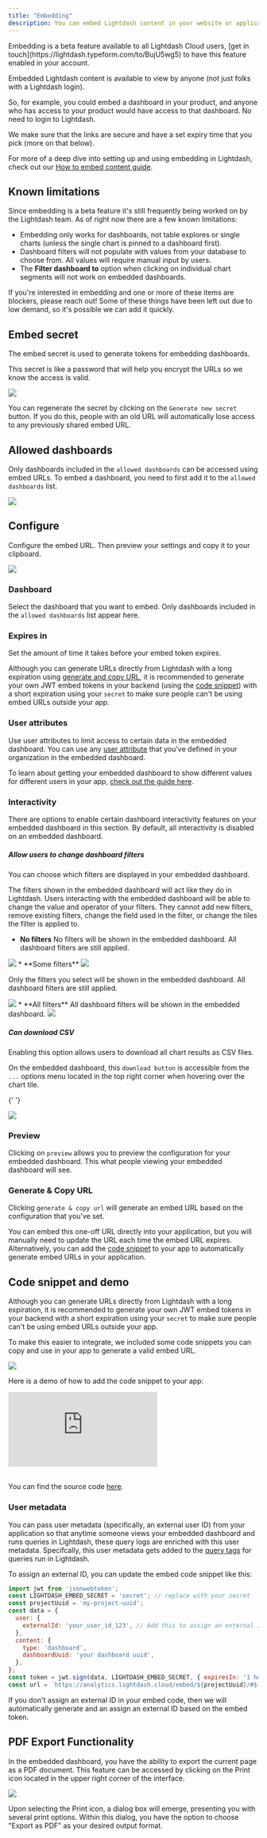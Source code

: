 ```yaml
---
title: "Embedding"
description: You can embed Lightdash content in your website or application securely using Lightdash embedding.
---
```


<Info>
Embedding is a beta feature available to all Lightdash Cloud users, [get in touch](https://lightdash.typeform.com/to/BujU5wg5) to have this feature enabled in your account.
</Info>

Embedded Lightdash content is available to view by anyone (not just folks with a Lightdash login).

So, for example, you could embed a dashboard in your product, and anyone who has access to your product would have access to that dashboard. No need to login to Lightdash.

We make sure that the links are secure and have a set expiry time that you pick (more on that below).

For more of a deep dive into setting up and using embedding in Lightdash, check out our [How to embed content guide](/guides/how-to-embed-content).

## Known limitations

Since embedding is a beta feature it's still frequently being worked on by the Lightdash team. As of right now there are a few known limitations:

* Embedding only works for dashboards, not table explores or single charts (unless the single chart is pinned to a dashboard first).
* Dashboard filters will not populate with values from your database to choose from. All values will require manual input by users.
* The **Filter dashboard to** option when clicking on individual chart segments will not work on embedded dashboards.

If you're interested in embedding and one or more of these items are blockers, please reach out! Some of these things have been left out due to low demand, so it's possible we can add it quickly.

## Embed secret

The embed secret is used to generate tokens for embedding dashboards.

This secret is like a password that will help you encrypt the URLs so we know the access is valid.

<Frame>
  <img src="/images/references/embed-create-secret-fbb86d6bcb70f4d004c48adb3c107922.png"/>
</Frame>

You can regenerate the secret by clicking on the `Generate new secret` button. If you do this, people with an old URL will automatically lose access to any previously shared embed URL.

## Allowed dashboards

Only dashboards included in the `allowed dashboards` can be accessed using embed URLs. To embed a dashboard, you need to first add it to the `allowed dashboards` list.

<Frame>
  <img src="/images/references/embed-add-dashboard-cb6bef5fde69ba9d6eaeb693744d75cc.png"/>
</Frame>

## Configure

Configure the embed URL. Then preview your settings and copy it to your clipboard.

<Frame>
  <img src="/images/references/embed-preview-6add607fe9348ed49483ae487235bd50.png"/>
</Frame>

### Dashboard

Select the dashboard that you want to embed. Only dashboards included in the `allowed dashboards` list appear here.

### Expires in

Set the amount of time it takes before your embed token expires.

Although you can generate URLs directly from Lightdash with a long expiration using [generate and copy URL](#generate--copy-url), it is recommended to generate your own JWT embed tokens in your backend (using the [code snippet](#code-snippet)) with a short expiration using your `secret` to make sure people can't be using embed URLs outside your app.

### User attributes

Use user attributes to limit access to certain data in the embedded dashboard. You can use any [user attribute](/references/user-attributes) that you've defined in your organization in the embedded dashboard.

To learn about getting your embedded dashboard to show different values for different users in your app, [check out the guide here](/guides/how-to-embed-content#i-want-to-have-my-embedded-dashboard-show-different-values-for-different-users-in-my-app).

### Interactivity

There are options to enable certain dashboard interactivity features on your embedded dashboard in this section. By default, all interactivity is disabled on an embedded dashboard.

##### Allow users to change dashboard filters

You can choose which filters are displayed in your embedded dashboard.

The filters shown in the embedded dashboard will act like they do in Lightdash. Users interacting with the embedded dashboard will be able to change the value and operator of your filters. They cannot add new filters, remove existing filters, change the field used in the filter, or change the tiles the filter is applied to.

* **No filters**
No filters will be shown in the embedded dashboard. All dashboard filters are still applied.

<Frame>
  <img src="/images/references/embedding-preview-no-filters-ced58145c215a0b17d86b50634a09057.png"/>
</Frame>
* **Some filters**

<Frame>
  <img src="/images/references/embedding-settings-some-filters-1658fe2f72623f85dee2eff322833ea8.png"/>
</Frame>

Only the filters you select will be shown in the embedded dashboard. All dashboard filters are still applied.

<Frame>
  <img src="/images/references/embedding-preview-some-filters-9f13263ec3800c3e7f5e6079fa78cd66.png"/>
</Frame>
* **All filters**
All dashboard filters will be shown in the embedded dashboard.

<Frame>
  <img src="/images/references/embedding-preview-all-filters-bf5d00a3ef24a2370bc5ca56c8785e2d.png"/>
</Frame>

##### Can download CSV

Enabling this option allows users to download all chart results as CSV files.

On the embedded dashboard, this `download button` is accessible from the `...` options menu located in the top right corner when hovering over the chart tile.

{' '}

<Frame>
  <img src="/images/references/embedding-download-csv-2a4cbcfa350c6cefed880971090c117b.png"/>
</Frame>

### Preview

Clicking on `preview` allows you to preview the configuration for your embedded dashboard. This what people viewing your embedded dashboard will see.

### Generate & Copy URL

Clicking `generate & copy url` will generate an embed URL based on the configuration that you've set.

You can embed this one-off URL directly into your application, but you will manually need to update the URL each time the embed URL expires. Alternatively, you can add the [code snippet](#code-snippet) to your app to automatically generate embed URLs in your application.

## Code snippet and demo

Although you can generate URLs directly from Lightdash with a long expiration, it is recommended to generate your own JWT embed tokens in your backend with a short expiration using your `secret` to make sure people can't be using embed URLs outside your app.

To make this easier to integrate, we included some code snippets you can copy and use in your app to generate a valid embed URL.

<Frame>
  <img src="/images/references/embed-developer-dcdab9d9082069f5ade377284254319c.png"/>
</Frame>

Here is a demo of how to add the code snippet to your app:

<div
  style={{
    position: 'relative',
    paddingBottom: '65%',
    height: 0,
  }}
>
  <iframe
    src="https://www.loom.com/embed/dd1889b09b364baa8fd606203cddc45d?sid=18b6f137-a175-422c-9f88-d679c99e3018"
    frameborder="0"
    webkitallowfullscreen
    mozallowfullscreen
    allowfullscreen
    style={{
      position: 'absolute',
      top: 0,
      left: 0,
      width: '100%',
      height: '100%',
    }}
  ></iframe>
</div>

<br />

You can find the source code [here](https://github.com/lightdash/example-embed-dashboard-with-nodejs-app).

### User metadata

You can pass user metadata (specifically, an external user ID) from your application so that anytime someone views your embedded dashboard and runs queries in Lightdash, these query logs are enriched with this user metadata. Specifcally, this user metadata gets added to the [query tags](/references/usage-analytics#query-tags) for queries run in Lightdash.

To assign an external ID, you can update the embed code snippet like this:

```js
import jwt from 'jsonwebtoken';
const LIGHTDASH_EMBED_SECRET = 'secret'; // replace with your secret
const projectUuid = 'my-project-uuid';
const data = {
  user: {
    externalId: 'your_user_id_123', // Add this to assign an external ID
  },
  content: {
    type: 'dashboard',
    dashboardUuid: 'your dashboard uuid',
  },
};
const token = jwt.sign(data, LIGHTDASH_EMBED_SECRET, { expiresIn: '1 hour' });
const url = `https://analytics.lightdash.cloud/embed/${projectUuid}/#${token}`;

```

If you don't assign an external ID in your embed code, then we will automatically generate and an assign an external ID based on the embed token.

## PDF Export Functionality

In the embedded dashboard, you have the ability to export the current page as a PDF document. This feature can be accessed by clicking on the Print icon located in the upper right corner of the interface.

<Frame>
  <img src="/images/references/embedding-print-61cb9f9107c6e4ae00fa3cde99dd572d.png"/>
</Frame>

Upon selecting the Print icon, a dialog box will emerge, presenting you with several print options. Within this dialog, you have the option to choose "Export as PDF" as your desired output format.
